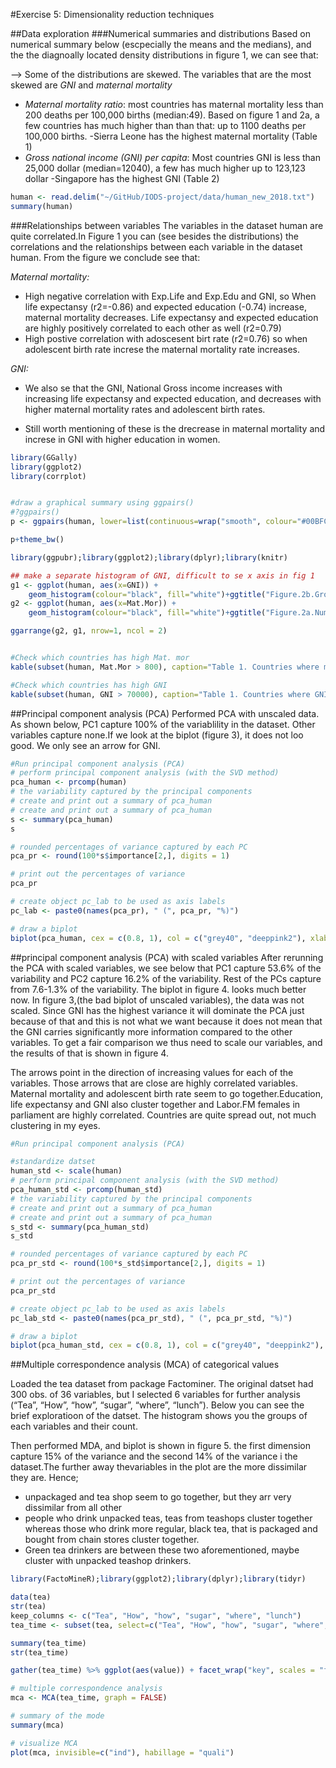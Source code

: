 
#Exercise 5: Dimensionality reduction techniques

##Data exploration
###Numerical summaries and distributions
Based on numerical summary below (escpecially the means and the medians), and the the diagnoally located density distributions in figure 1, we can see that:

--> Some of the distributions are skewed. The variables that are the most skewed are *GNI* and *maternal mortality*

- *Maternal mortality ratio*: most countries has maternal mortality less than 200 deaths per 100,000 births (median:49). Based on figure 1 and 2a, a few countries has much higher than than that: up to 1100 deaths per 100,000 births. 
  -Sierra Leone has the highest maternal mortality (Table 1)
- *Gross national income (GNI) per capita*: Most countries GNI is less than 25,000 dollar (median=12040), a few has much higher up to 123,123 dollar
  -Singapore has the highest GNI (Table 2)


```r
human <- read.delim("~/GitHub/IODS-project/data/human_new_2018.txt")
summary(human)

```


###Relationships between variables
The variables in the dataset human are quite correlated.In Figure 1 you can (see besides the distributions) the correlations and the relationships between each variable in the dataset human. From the figure we conclude see that:

*Maternal mortality:*

- High negative correlation with Exp.Life and Exp.Edu and GNI, so When life expectansy (r2=-0.86) and expected education (-0.74) increase, maternal mortality decreases. Life expectansy and expected education are highly positively correlated to each other as well (r2=0.79)
- High postive correlation with adoscesent birt rate (r2=0.76) so when adolescent birth rate increse the maternal mortality rate increases. 

*GNI:*

- We also se that  the GNI, National Gross income increases with increasing life expectansy and expected education, and decreases with higher maternal mortality rates and adolescent birth rates.

- Still worth mentioning of these is the drecrease in maternal mortality and increse in GNI with higher education in women.

```r

library(GGally)
library(ggplot2)
library(corrplot)


#draw a graphical summary using ggpairs()
#?ggpairs()
p <- ggpairs(human, lower=list(continuous=wrap("smooth", colour="#00BFC4", alpha=0.5),combo = wrap("facethist", bins = 20)), title ="Figure 1. Scatter plot, density plot and the correlation coefficient, between each pair of variables")

p+theme_bw()


```
```r
library(ggpubr);library(ggplot2);library(dplyr);library(knitr)

## make a separate histogram of GNI, difficult to se x axis in fig 1
g1 <- ggplot(human, aes(x=GNI)) +
    geom_histogram(colour="black", fill="white")+ggtitle("Figure.2b.Gross National Income per capita")
g2 <- ggplot(human, aes(x=Mat.Mor)) +
    geom_histogram(colour="black", fill="white")+ggtitle("Figure.2a.Number of deaths per 100,000 births")

ggarrange(g2, g1, nrow=1, ncol = 2)


#Check which countries has high Mat. mor
kable(subset(human, Mat.Mor > 800), caption="Table 1. Countries where maternal mortality is over 800 deaths per 100,000 births")

#Check which countries has high GNI
kable(subset(human, GNI > 70000), caption="Table 1. Countries where GNI is over 70,000$")


```



##Principal component analysis (PCA) 
Performed PCA with unscaled data. As shown below, PC1 capture 100% of the variablility in the dataset. Other variables capture none.If we look at the biplot (figure 3), it does not loo good. We only see an arrow for GNI.

```r
#Run principal component analysis (PCA) 
# perform principal component analysis (with the SVD method)
pca_human <- prcomp(human)
# the variability captured by the principal components
# create and print out a summary of pca_human
# create and print out a summary of pca_human
s <- summary(pca_human)
s

# rounded percentages of variance captured by each PC
pca_pr <- round(100*s$importance[2,], digits = 1) 

# print out the percentages of variance
pca_pr

# create object pc_lab to be used as axis labels
pc_lab <- paste0(names(pca_pr), " (", pca_pr, "%)")

# draw a biplot
biplot(pca_human, cex = c(0.8, 1), col = c("grey40", "deeppink2"), xlab = pc_lab[1], ylab = pc_lab[2])


```



##principal component analysis (PCA) with scaled variables
After rerunning the PCA with scaled variables, we see below that PC1 capture 53.6% of the variability and PC2 capture 16.2% of the variability. Rest of the PCs capture from 7.6-1.3% of the variability. The biplot in figure 4. looks much better now. In figure 3,(the bad biplot of unscaled variables), the data was not scaled. Since GNI has the highest variance it will dominate the PCA just because of that and this is not what we want because it does not mean that the GNI carries significantly more information compared to the other variables. To get a fair comparison we thus need to scale our variables, and the results of that is shown in figure 4.

The arrows point in the direction of increasing values for each of the variables. Those arrows that are close are highly correlated variables. Maternal mortality and adolescent birth rate seem to go together.Education, life expectansy and GNI also cluster together and Labor.FM females in parliament are highly correlated. Countries are quite spread out, not much clustering in my eyes.

```r
#Run principal component analysis (PCA) 

#standardize datset
human_std <- scale(human)
# perform principal component analysis (with the SVD method)
pca_human_std <- prcomp(human_std)
# the variability captured by the principal components
# create and print out a summary of pca_human
# create and print out a summary of pca_human
s_std <- summary(pca_human_std)
s_std

# rounded percentages of variance captured by each PC
pca_pr_std <- round(100*s_std$importance[2,], digits = 1) 

# print out the percentages of variance
pca_pr_std 

# create object pc_lab to be used as axis labels
pc_lab_std <- paste0(names(pca_pr_std), " (", pca_pr_std, "%)")

# draw a biplot
biplot(pca_human_std, cex = c(0.8, 1), col = c("grey40", "deeppink2"), xlab = pc_lab_std[1], ylab = pc_lab_std[2])


```



##Multiple correspondence analysis (MCA) of categorical values

Loaded the tea dataset from package Factominer. The original datset had 300 obs. of  36 variables, but I selected 6 variables for further analysis ("Tea", "How", "how", "sugar", "where", "lunch"). Below you can see the brief exploratioon of the datset. The histogram shows you the groups of each variables and their count. 

Then performed MDA, and biplot is shown in figure 5. the first dimension capture 15% of the variance and the second 14% of the variance i the dataset.The further away thevariables in the plot are the more dissimilar they are. Hence;

- unpackaged and tea shop seem to go together, but they arr very dissimilar from all other
- people who drink unpacked teas, teas from teashops cluster together whereas those who drink more regular, black tea, that is packaged and bought from chain stores cluster together.
- Green tea drinkers are between these two aforementioned, maybe cluster with unpacked teashop drinkers.


```r

library(FactoMineR);library(ggplot2);library(dplyr);library(tidyr)

data(tea)
str(tea)
keep_columns <- c("Tea", "How", "how", "sugar", "where", "lunch")
tea_time <- subset(tea, select=c("Tea", "How", "how", "sugar", "where", "lunch"))

summary(tea_time)
str(tea_time)

gather(tea_time) %>% ggplot(aes(value)) + facet_wrap("key", scales = "free") + geom_bar() + theme(axis.text.x = element_text(angle = 45, hjust = 1, size = 8))

# multiple correspondence analysis
mca <- MCA(tea_time, graph = FALSE)

# summary of the mode
summary(mca)

# visualize MCA
plot(mca, invisible=c("ind"), habillage = "quali")

```



